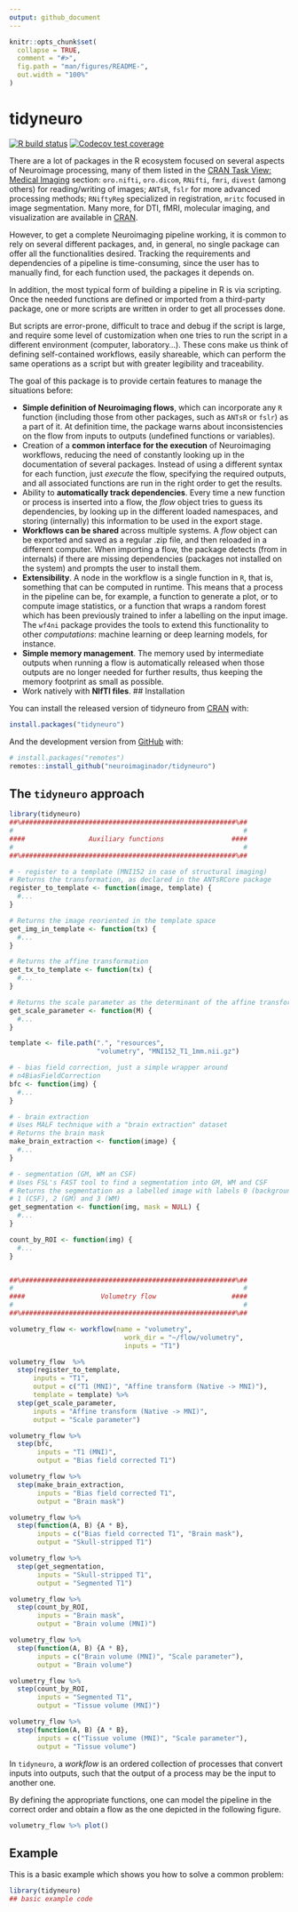 ```yaml
---
output: github_document
---
```


<!-- README.md is generated from README.Rmd. Please edit that file -->

```r
knitr::opts_chunk$set(
  collapse = TRUE,
  comment = "#>",
  fig.path = "man/figures/README-",
  out.width = "100%"
)
```

# tidyneuro

<!-- badges: start -->
[![R build status](https://github.com/neuroimaginador/tidyneuro/workflows/R-CMD-check/badge.svg)](https://github.com/neuroimaginador/tidyneuro/actions)
[![Codecov test coverage](https://codecov.io/gh/neuroimaginador/tidyneuro/branch/master/graph/badge.svg)](https://codecov.io/gh/neuroimaginador/tidyneuro?branch=master)
<!-- badges: end -->

There are a lot of packages in the R ecosystem focused on several aspects of Neuroimage processing, many of them listed in the [CRAN Task View: Medical Imaging](https://CRAN.R-project.org/view=MedicalImaging) section: `oro.nifti`, `oro.dicom`, `RNifti`, `fmri`, `divest` (among others) for reading/writing of images; `ANTsR`, `fslr` for more advanced processing methods; `RNiftyReg` specialized in registration, `mritc` focused in image segmentation. Many more, for DTI, fMRI, molecular imaging, and visualization are available in [CRAN](https://CRAN.R-project.org).

However, to get a complete Neuroimaging pipeline working, it is common to rely on several different packages, and, in general, no single package can offer all the functionalities desired. Tracking the requirements and dependencies of a pipeline is time-consuming, since the user has to manually find, for each function used, the packages it depends on. 

In addition, the most typical form of building a pipeline in R is via scripting. Once the needed functions are defined or imported from a  third-party package, one or more scripts are written in order to get all processes done.

But scripts are error-prone, difficult to trace and debug if the script is large, and require some level of customization when one tries to run the script in a different environment (computer, laboratory...). These cons make us think of defining self-contained workflows, easily shareable, which can perform the same operations as a script but with greater legibility and traceability.

The goal of this package is to provide certain features to manage the situations before:

- **Simple definition of Neuroimaging flows**, which can incorporate any `R` function (including those from other packages, such as `ANTsR` or `fslr`) as a part of it. At definition time, the package warns about inconsistencies on the flow from inputs to outputs (undefined functions or variables).
- Creation of a **common interface for the execution** of Neuroimaging workflows, reducing the need of constantly looking up in the documentation of several packages. Instead of using a different syntax for each function, just _execute_ the flow, specifying the required outputs, and all associated functions are run in the right order to get the results.
- Ability to **automatically track dependencies**. Every time a new function or process is inserted into a flow, the _flow_ object tries to guess its dependencies, by looking up in the different loaded namespaces, and storing (internally) this information to be used in the export stage.
- **Workflows can be shared** across multiple systems. A _flow_ object can be exported and saved as a regular .zip file, and then reloaded in a different computer. When importing a flow, the package detects (from in internals) if there are missing dependencies (packages not installed on the system) and prompts the user to install them.
- **Extensibility**. A node in the workflow is a single function in `R`, that is, something that can be computed in runtime. This means that a process in the pipeline can be, for example, a function to generate a plot, or to compute image statistics, or a function that wraps a random forest which has been previously trained to infer a labelling on the input image. The `wf4ni` package provides the tools to extend this functionality to other _computations_: machine learning or deep learning models, for instance.
- **Simple memory management**. The memory used by intermediate outputs when running a flow is automatically released when those outputs are no longer needed for further results, thus keeping the memory footprint as small as possible.
- Work natively with **NIfTI files**.
## Installation

You can install the released version of tidyneuro from [CRAN](https://CRAN.R-project.org) with:

``` r
install.packages("tidyneuro")
```

And the development version from [GitHub](https://github.com/) with:

``` r
# install.packages("remotes")
remotes::install_github("neuroimaginador/tidyneuro")
```

## The `tidyneuro` approach

```r
library(tidyneuro)
##%######################################################%##
#                                                          #
####                Auxiliary functions                 ####
#                                                          #
##%######################################################%##

# - register to a template (MNI152 in case of structural imaging)
# Returns the transformation, as declared in the ANTsRCore package
register_to_template <- function(image, template) {
  #...
}

# Returns the image reoriented in the template space
get_img_in_template <- function(tx) {
  #...
}

# Returns the affine transformation
get_tx_to_template <- function(tx) {
  #...
}

# Returns the scale parameter as the determinant of the affine transformation
get_scale_parameter <- function(M) {
  #...
}

template <- file.path(".", "resources",
                      "volumetry", "MNI152_T1_1mm.nii.gz")

# - bias field correction, just a simple wrapper around
# n4BiasFieldCorrection
bfc <- function(img) {
  #...
}

# - brain extraction
# Uses MALF technique with a "brain extraction" dataset
# Returns the brain mask
make_brain_extraction <- function(image) {
  #...
}

# - segmentation (GM, WM an CSF)
# Uses FSL's FAST tool to find a segmentation into GM, WM and CSF
# Returns the segmentation as a labelled image with labels 0 (background),
# 1 (CSF), 2 (GM) and 3 (WM)
get_segmentation <- function(img, mask = NULL) {
  #...
}

count_by_ROI <- function(img) {
  #...
}


##%######################################################%##
#                                                          #
####                   Volumetry flow                   ####
#                                                          #
##%######################################################%##

volumetry_flow <- workflow(name = "volumetry",
                             work_dir = "~/flow/volumetry",
                             inputs = "T1")

volumetry_flow  %>% 
  step(register_to_template,
      inputs = "T1",
      output = c("T1 (MNI)", "Affine transform (Native -> MNI)"),
      template = template) %>% 
  step(get_scale_parameter,
      inputs = "Affine transform (Native -> MNI)",
      output = "Scale parameter")

volumetry_flow %>% 
  step(bfc,
       inputs = "T1 (MNI)",
       output = "Bias field corrected T1")

volumetry_flow %>% 
  step(make_brain_extraction,
       inputs = "Bias field corrected T1",
       output = "Brain mask")

volumetry_flow %>% 
  step(function(A, B) {A * B},
       inputs = c("Bias field corrected T1", "Brain mask"),
       output = "Skull-stripped T1")

volumetry_flow %>% 
  step(get_segmentation,
       inputs = "Skull-stripped T1",
       output = "Segmented T1")

volumetry_flow %>% 
  step(count_by_ROI,
       inputs = "Brain mask",
       output = "Brain volume (MNI)")

volumetry_flow %>% 
  step(function(A, B) {A * B},
       inputs = c("Brain volume (MNI)", "Scale parameter"),
       output = "Brain volume")

volumetry_flow %>% 
  step(count_by_ROI,
       inputs = "Segmented T1",
       output = "Tissue volume (MNI)")

volumetry_flow %>% 
  step(function(A, B) {A * B},
       inputs = c("Tissue volume (MNI)", "Scale parameter"),
       output = "Tissue volume")

```


In `tidyneuro`, a _workflow_ is an ordered collection of processes that convert inputs into outputs, such that the output of a process may be the input to another one.

By defining the appropriate functions, one can model the pipeline in the correct order and obtain a flow as the one depicted in the following figure.

```r
volumetry_flow %>% plot()
```

## Example

This is a basic example which shows you how to solve a common problem:

```r
library(tidyneuro)
## basic example code
```

